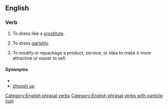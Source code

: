 ==English==

===Verb===
{{en-verb|*}}

# {{lb|en|informal|ambitransitive}} To dress like a [[prostitute]].
# {{lb|en|informal|intransitive}} To dress [[garishly]].
# {{lb|en|informal|transitive}} To modify or repackage a product, service, or idea to make it more attractive or easier to sell.
#: {{ux|en|They '''tarted up''' their business plan.}}

====Synonyms====
* {{l|en|jazz up}}
* [[zhoosh|zhoosh up]]

[[Category:English phrasal verbs]]
[[Category:English phrasal verbs with particle (up)]]